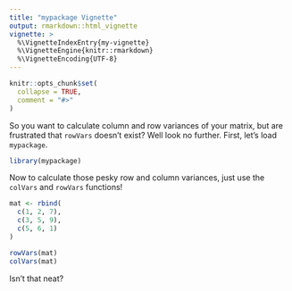 ```yaml
---
title: "mypackage Vignette"
output: rmarkdown::html_vignette
vignette: >
  %\VignetteIndexEntry{my-vignette}
  %\VignetteEngine{knitr::rmarkdown}
  %\VignetteEncoding{UTF-8}
---
```


```r
knitr::opts_chunk$set(
  collapse = TRUE,
  comment = "#>"
)
```

So you want to calculate column and row variances of your matrix, but are frustrated that `rowVars` doesn't exist? Well look no further. First, let's load `mypackage`.

```r
library(mypackage)
```

Now to calculate those pesky row and column variances, just use the `colVars` and `rowVars` functions!

```r
mat <- rbind(
  c(1, 2, 7),
  c(3, 5, 9),
  c(5, 6, 1)
)

rowVars(mat)
colVars(mat)

```

Isn't that neat?
